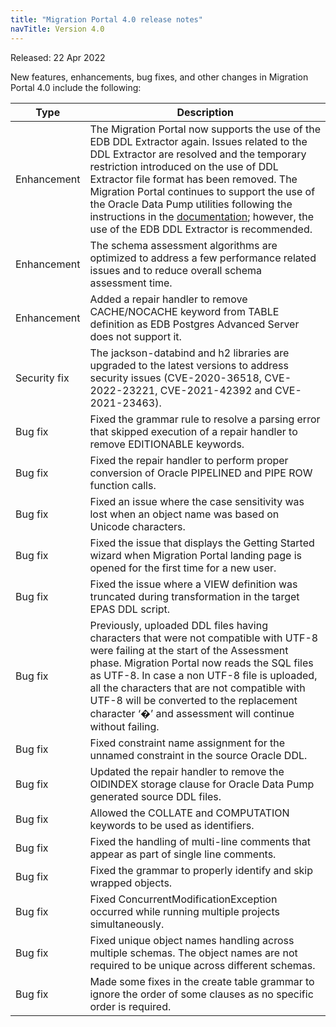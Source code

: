 ```yaml
---
title: "Migration Portal 4.0 release notes"
navTitle: Version 4.0
---
```


Released: 22 Apr 2022

New features, enhancements, bug fixes, and other changes in Migration Portal 4.0 include the following:

| Type | Description |
| ---- |------------ |
| Enhancement | The Migration Portal now supports the use of the EDB DDL Extractor again. Issues related to the DDL Extractor are resolved and the temporary restriction introduced on the use of DDL Extractor file format has been removed. The Migration Portal continues to support the use of the Oracle Data Pump utilities following the instructions in the [documentation](https://www.enterprisedb.com/docs/migration_portal/latest/04_mp_migrating_database/01_mp_schema_extraction/); however, the use of the EDB DDL Extractor is recommended.|
| Enhancement | The schema assessment algorithms are optimized to address a few performance related issues and to reduce overall schema assessment time.|
| Enhancement | Added a repair handler to remove CACHE/NOCACHE keyword from TABLE definition as EDB Postgres Advanced Server does not support it.|
| Security fix | The jackson-databind and h2 libraries are upgraded to the latest versions to address security issues (CVE-2020-36518, CVE-2022-23221, CVE-2021-42392 and CVE-2021-23463).|
| Bug fix | Fixed the grammar rule to resolve a parsing error that skipped execution of a repair handler to remove EDITIONABLE keywords.|
| Bug fix | Fixed the repair handler to perform proper conversion of Oracle PIPELINED and PIPE ROW function calls.|
| Bug fix | Fixed an issue where the case sensitivity was lost when an object name was based on Unicode characters.|
| Bug fix | Fixed the issue that displays the Getting Started wizard when Migration Portal landing page is opened for the first time for a new user.|
| Bug fix | Fixed the issue where a VIEW definition was truncated during transformation in the target EPAS DDL script.|
| Bug fix | Previously, uploaded DDL files having characters that were not compatible with UTF-8 were failing at the start of the Assessment phase. Migration Portal now reads the SQL files as UTF-8. In case a non UTF-8 file is uploaded, all the characters that are not compatible with UTF-8  will be converted to the replacement character ‘�’ and assessment will continue without failing.|
| Bug fix | Fixed constraint name assignment for the unnamed constraint in the source Oracle DDL.|
| Bug fix | Updated the repair handler to remove the OIDINDEX storage clause for Oracle Data Pump generated source DDL files.|
| Bug fix | Allowed the COLLATE and COMPUTATION keywords to be used as identifiers.|
| Bug fix | Fixed the handling of multi-line comments that appear as part of single line comments.|
| Bug fix | Fixed the grammar to properly identify and skip wrapped objects.|
| Bug fix | Fixed ConcurrentModificationException occurred while running multiple projects simultaneously.|
| Bug fix | Fixed unique object names handling across multiple schemas. The object names are not required to be unique across different schemas.|
| Bug fix | Made some fixes in the create table grammar to ignore the order of some clauses as no specific order is required.|
